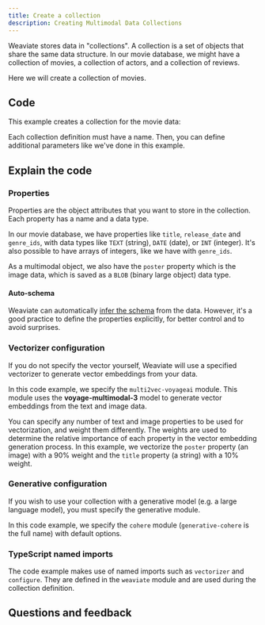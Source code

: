```yaml
---
title: Create a collection
description: Creating Multimodal Data Collections
---
```



Weaviate stores data in "collections". A collection is a set of objects that share the same data structure. In our movie database, we might have a collection of movies, a collection of actors, and a collection of reviews.

Here we will create a collection of movies.

## <i class="fa-solid fa-code"></i> Code

This example creates a collection for the movie data:

<FilteredTextBlock
  text={TSCode}
  startMarker="// CreateMovieCollection"
  endMarker="// END CreateMovieCollection"
  language="ts"
/>

Each collection definition must have a name. Then, you can define additional parameters like we've done in this example.

## <i class="fa-solid fa-chalkboard"></i> Explain the code

### <i class="fa-solid fa-chalkboard"></i> Properties

Properties are the object attributes that you want to store in the collection. Each property has a name and a data type.

In our movie database, we have properties like `title`, `release_date` and `genre_ids`, with data types like `TEXT` (string), `DATE` (date), or `INT` (integer). It's also possible to have arrays of integers, like we have with `genre_ids`.

As a multimodal object, we also have the `poster` property which is the image data, which is saved as a `BLOB` (binary large object) data type.

#### Auto-schema

Weaviate can automatically [infer the schema](/weaviate/config-refs/schema/index.md#auto-schema) from the data. However, it's a good practice to define the properties explicitly, for better control and to avoid surprises.

### <i class="fa-solid fa-chalkboard"></i> Vectorizer configuration

If you do not specify the vector yourself, Weaviate will use a specified vectorizer to generate vector embeddings from your data.

In this code example, we specify the `multi2vec-voyageai` module. This module uses the **voyage-multimodal-3** model to generate vector embeddings from the text and image data.

You can specify any number of text and image properties to be used for vectorization, and weight them differently. The weights are used to determine the relative importance of each property in the vector embedding generation process. In this example, we vectorize the `poster` property (an image) with a 90% weight and the `title` property (a string) with a 10% weight.

<FilteredTextBlock
  text={TSCode}
  startMarker="// Define the vectorizer module"
  endMarker="// Define the generative module"
  language="ts"
/>

### <i class="fa-solid fa-chalkboard"></i> Generative configuration

If you wish to use your collection with a generative model (e.g. a large language model), you must specify the generative module.

In this code example, we specify the `cohere` module (`generative-cohere` is the full name) with default options.

<FilteredTextBlock
  text={TSCode}
  startMarker="// Define the generative module"
  endMarker="// END generativeDefinition"
  language="ts"
/>


<MutableGenerativeConfig />

### <i class="fa-solid fa-code"></i> TypeScript named imports 

The code example makes use of named imports such as `vectorizer` and `configure`. They are defined in the `weaviate` module and are used during the collection definition.

<FilteredTextBlock
  text={TSCode}
  startMarker="// SubmoduleImport"
  endMarker="// END SubmoduleImport"
  language="ts"
/>

## Questions and feedback


<DocsFeedback/>
